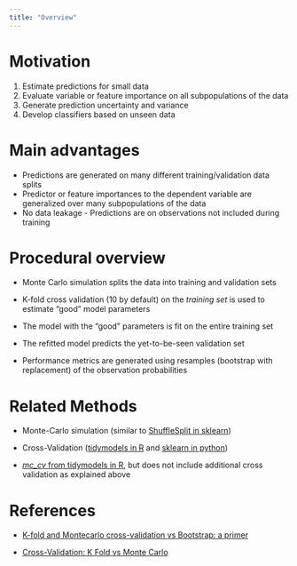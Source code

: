 ```yaml
---
title: "Overview"
---
```


# Motivation

1.  Estimate predictions for small data
2.  Evaluate variable or feature importance on all subpopulations of the data
3.  Generate prediction uncertainty and variance
4.  Develop classifiers based on unseen data

# Main advantages

-   Predictions are generated on many different training/validation data splits
-   Predictor or feature importances to the dependent variable are generalized over many subpopulations of the data
-   No data leakage - Predictions are on observations not included during training

# Procedural overview

-   Monte Carlo simulation splits the data into training and validation sets

-   K-fold cross validation (10 by default) on the *training set* is used to estimate "good" model parameters

-   The model with the "good" parameters is fit on the entire training set

-   The refitted model predicts the yet-to-be-seen validation set

-   Performance metrics are generated using resamples (bootstrap with replacement) of the observation probabilities

# Related Methods

-   Monte-Carlo simulation (similar to [ShuffleSplit in sklearn](https://scikit-learn.org/stable/modules/cross_validation.html#shufflesplit))

-   Cross-Validation ([tidymodels in R](https://www.tmwr.org/resampling.html) and [sklearn in python](https://scikit-learn.org/stable/modules/cross_validation.html#cross-validation))

-   [*mc_cv* from tidymodels in R](https://rsample.tidymodels.org/reference/mc_cv.html), but does not include additional cross validation as explained above

# References

-   [K-fold and Montecarlo cross-validation vs Bootstrap: a primer](https://nirpyresearch.com/kfold-montecarlo-cross-validation-bootstrap-primer/)

-   [Cross-Validation: K Fold vs Monte Carlo](https://towardsdatascience.com/cross-validation-k-fold-vs-monte-carlo-e54df2fc179b)

